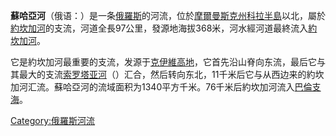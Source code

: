 {{Unreferenced|time=2017-07-10T18:43:34+00:00}}{{Infobox River
  | river_name      = 蘇哈亞河
  | image_name      = Suchaja Yokanga.jpg
  | image_size      =
  | caption         = 
  | origin          = 
  | mouth           = [[約坎加河|約坎加河]]
  | basin_countries = {{RUS}}
  | length          = 
  | elevation       = 
  | mouth_elevation = 174米
  | discharge       = 
  | watershed       = 
}}

'''蘇哈亞河'''（俄语：{{lang|ru|Сухая}}）是一条[[俄羅斯|俄羅斯]]的河流，位於[[摩爾曼斯克州|摩爾曼斯克州]][[科拉半島|科拉半島]]以北，屬於[[約坎加河|約坎加河]]的支流，河道全長97公里，發源地海拔368米，河水經河道最終流入[[約坎加河|約坎加河]]。

它是約坎加河最重要的支流，发源于[[克伊維高地|克伊維高地]]，它首先沿山脊向东流，最后它与其最大的支流[[索罗塔亚河|索罗塔亚河]]（{{Lang|ru|Золотая}}）汇合，然后转向东北，11千米后它与从西边来的約坎加河汇流。蘇哈亞河的流域面积为1340平方千米。76千米后約坎加河流入[[巴倫支海|巴倫支海]]。

[[Category:俄羅斯河流|Category:俄羅斯河流]]